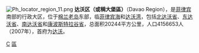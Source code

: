 [[File:Ph_locator_region_11.png|thumb]]
'''达沃区（或稱大堡區）'''（Davao Region），是[[菲律宾|菲律宾]]南部的行政大区，位于[[棉兰老岛|棉兰老岛]]东部，临[[菲律宾海|菲律宾海]]和[[达沃湾|达沃湾]]，包括[[北达沃省|北达沃省]]、[[东达沃省|东达沃省]]、[[南达沃省|南达沃省]]和[[康波斯特拉谷省|康波斯特拉谷省]]，总面积20244平方公里，人口4156653人（2007年），首府为[[达沃|达沃]]。

{{coord|display=title}}
{{菲律賓行政區劃|nocat}}
[[Category:菲律賓大區|C]]
[[Category:民答那峨島行政區劃|區]]
{{菲律宾地理小作品}}